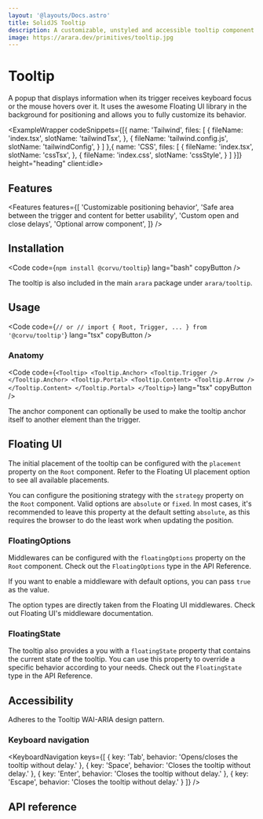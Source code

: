 ```yaml
---
layout: '@layouts/Docs.astro'
title: SolidJS Tooltip
description: A customizable, unstyled and accessible tooltip component for SolidJS
image: https://arara.dev/primitives/tooltip.jpg
---
```


# Tooltip

A popup that displays information when its trigger receives keyboard focus or the mouse hovers over it. It uses the awesome <Link href="https://floating-ui.com/" newTab>Floating UI</Link> library in the background for positioning and allows you to fully customize its behavior.

<PackageInfo packageName="@corvu/tooltip" />

<ExampleWrapper codeSnippets={[{
  name: 'Tailwind',
  files: [
    {
      fileName: 'index.tsx',
      slotName: 'tailwindTsx',
    },
    {
      fileName: 'tailwind.config.js',
      slotName: 'tailwindConfig',
    }
  ]
},{
  name: 'CSS',
  files: [
    {
      fileName: 'index.tsx',
      slotName: 'cssTsx',
    },
    {
      fileName: 'index.css',
      slotName: 'cssStyle',
    }
  ]
}]} height="heading" client:idle>
  <BasicExample client:idle />
  <RawCode slot="tailwindTsx" code={TailwindTsx} lang="tsx" />
  <RawCode slot="tailwindConfig" code={TailwindConfig} lang="js" />
  <RawCode slot="cssTsx" code={CssTsx} lang="tsx" />
  <RawCode slot="cssStyle" code={CssStyle} lang="css" />
</ExampleWrapper>

## Features
<Features features={[
  'Customizable positioning behavior',
  'Safe area between the trigger and content for better usability',
  'Custom open and close delays',
  'Optional arrow component',
]} />

## Installation

<Code code={`
npm install @corvu/tooltip
`} lang="bash" copyButton />

The tooltip is also included in the main `arara` package under `arara/tooltip`.

## Usage
<Code code={`
// or
// import { Root, Trigger, ... } from '@corvu/tooltip'
`} lang="tsx" copyButton />

### Anatomy

<Code code={`
<Tooltip>
  <Tooltip.Anchor>
    <Tooltip.Trigger />
  </Tooltip.Anchor>
  <Tooltip.Portal>
    <Tooltip.Content>
      <Tooltip.Arrow />
    </Tooltip.Content>
  </Tooltip.Portal>
</Tooltip>
`} lang="tsx" copyButton />

The anchor component can optionally be used to make the tooltip anchor itself to another element than the trigger.

## Floating UI
The initial placement of the tooltip can be configured with the `placement` property on the `Root` component. Refer to the <Link href="https://floating-ui.com/docs/computePosition/#placement" newTab>Floating UI placement option</Link> to see all available placements.

You can configure the positioning strategy with the `strategy` property on the `Root` component. Valid options are `absolute` or `fixed`. In most cases, it's recommended to leave this property at the default setting `absolute`, as this requires the browser to do the least work when updating the position.

### FloatingOptions
Middlewares can be configured with the `floatingOptions` property on the `Root` component. Check out the <Link href="#FloatingOptions"><code>FloatingOptions</code></Link> type in the API Reference.

If you want to enable a middleware with default options, you can pass `true` as the value.

The option types are directly taken from the Floating UI middlewares. Check out <Link href="https://floating-ui.com/docs/middleware/" newTab>Floating UI's middleware documentation</Link>.

### FloatingState
The tooltip also provides a you with a `floatingState` property that contains the current state of the tooltip. You can use this property to override a specific behavior according to your needs. Check out the <Link href="#FloatingState"><code>FloatingState</code></Link> type in the API Reference.

## Accessibility
Adheres to the <Link href="https://www.w3.org/WAI/ARIA/apg/patterns/tooltip/" newTab>Tooltip WAI-ARIA design pattern</Link>.

### Keyboard navigation

<KeyboardNavigation keys={[
  {
    key: 'Tab',
    behavior: 'Opens/closes the tooltip without delay.'
  },
  {
    key: 'Space',
    behavior: 'Closes the tooltip without delay.'
  },
  {
    key: 'Enter',
    behavior: 'Closes the tooltip without delay.'
  },
  {
    key: 'Escape',
    behavior: 'Closes the tooltip without delay.'
  }
]} />

## API reference

<ApiReference library={Tooltip} />
